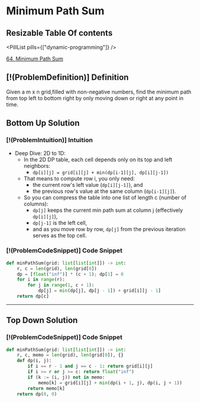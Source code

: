 # Minimum Path Sum

## Resizable Table Of contents

<DifficultyBadge difficulty="medium" />

<PillList pills={["dynamic-programming"]} />

[64. Minimum Path Sum](https://leetcode.com/problems/minimum-path-sum)

## [!(ProblemDefinition)] Definition

Given a m x n grid,filled with non-negative numbers, find the minimum path from top left to bottom right by only moving down or right at any point in time.

## Bottom Up Solution

### [!(ProblemIntuition)] Intuition

- Deep Dive: 2D to 1D:
    - In the 2D DP table, each cell depends only on its top and left neighbors:
        - `dp[i][j] = grid[i][j] + min(dp[i-1][j], dp[i][j-1])`
    - That means to compute row i, you only need:
        - the current row's left value (`dp[i][j-1]`), and
        - the previous row's value at the same column (`dp[i-1][j]`).
    - So you can compress the table into one list of length c (number of columns):
        - `dp[j]` keeps the current min path sum at column j (effectively `dp[i][j]`),
        - `dp[j-1]` is the left cell,
        - and as you move row by row, `dp[j]` from the previous iteration serves as the top cell.

### [!(ProblemCodeSnippet)] Code Snippet

```python meta="source=problems/64-minimum-path-sum/bottom-up.py"
def minPathSum(grid: list[list[int]]) -> int:
    r, c = len(grid), len(grid[0])
    dp = [float("inf")] * (c + 1); dp[1] = 0
    for i in range(r):
        for j in range(1, c + 1):
            dp[j] = min(dp[j], dp[j - 1]) + grid[i][j - 1]
    return dp[c]
```


---

## Top Down Solution

### [!(ProblemCodeSnippet)] Code Snippet

```python meta="source=problems/64-minimum-path-sum/top-down.py"
def minPathSum(grid: list[list[int]]) -> int:
    r, c, memo = len(grid), len(grid[0]), {}
    def dp(i, j):
        if i == r - 1 and j == c - 1: return grid[i][j]
        if i >= r or j >= c: return float("inf")
        if (k := (i, j)) not in memo:
            memo[k] = grid[i][j] + min(dp(i + 1, j), dp(i, j + 1))
        return memo[k]
    return dp(0, 0)
```

